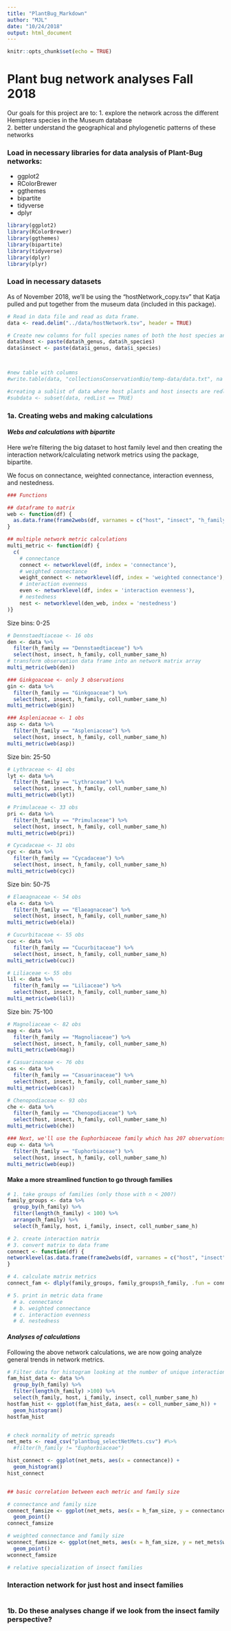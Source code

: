 ```yaml
---
title: "PlantBug_Markdown"
author: "MJL"
date: "10/24/2018"
output: html_document
---
```


```r
knitr::opts_chunk$set(echo = TRUE)
```
# Plant bug network analyses Fall 2018
Our goals for this project are to:
 1. explore the network across the different Hemiptera species in the Museum database  
 2. better understand the geographical and phylogenetic patterns of these networks

### Load in necessary libraries for data analysis of Plant-Bug networks:  
 - ggplot2  
 - RColorBrewer  
 - ggthemes  
 - bipartite  
 - tidyverse
 - dplyr
```r
library(ggplot2)
library(RColorBrewer)
library(ggthemes)
library(bipartite)
library(tidyverse)
library(dplyr)
library(plyr)
```


### Load in necessary datasets
As of November 2018, we'll be using the "hostNetwork_copy.tsv" that Katja pulled and put together from the museum data (included in this package).
```r
# Read in data file and read as data frame.
data <- read.delim("../data/hostNetwork.tsv", header = TRUE)

# Create new columns for full species names of both the host species and the insect species.
data$host <- paste(data$h_genus, data$h_species)
data$insect <- paste(data$i_genus, data$i_species)



#new table with columns
#write.table(data, "collectionsConservationBio/temp-data/data.txt", na = "NA", row.names = FALSE, col = TRUE, append = FALSE, sep="\t", quote=FALSE)

#creating a sublist of data where host plants and host insects are redlisted
#subdata <- subset(data, redList == TRUE)
```




### 1a. Creating webs and making calculations

#### _Webs and calculations with bipartite_
Here we're filtering the big dataset to host family level and then creating the interaction network/calculating network metrics using the package, bipartite. 

We focus on connectance, weighted connectance, interaction evenness, and nestedness.
```r
### Functions

## dataframe to matrix
web <- function(df) {
  as.data.frame(frame2webs(df, varnames = c("host", "insect", "h_family", "coll_number_same_h"), type.out = 'array'))
}

## multiple network metric calculations
multi_metric <- function(df) {
  c(
    # connectance
    connect <- networklevel(df, index = 'connectance'),
    # weighted connectance
    weight_connect <- networklevel(df, index = 'weighted connectance'),
    # interaction evenness
    even <- networklevel(df, index = 'interaction evenness'),
    # nestedness
    nest <- networklevel(den_web, index = 'nestedness')
)}


```



Size bins: 0-25
```r
# Dennstaedtiaceae <- 16 obs
den <- data %>%
  filter(h_family == "Dennstaedtiaceae") %>% 
  select(host, insect, h_family, coll_number_same_h)
# transform observation data frame into an network matrix array
multi_metric(web(den))

### Ginkgoaceae <- only 3 observations
gin <- data %>%
  filter(h_family == "Ginkgoaceae") %>% 
  select(host, insect, h_family, coll_number_same_h)
multi_metric(web(gin))

### Aspleniaceae <- 1 obs
asp <- data %>%
  filter(h_family == "Aspleniaceae") %>% 
  select(host, insect, h_family, coll_number_same_h)
multi_metric(web(asp))
```

Size bin: 25-50
```r
# Lythraceae <- 41 obs
lyt <- data %>%
  filter(h_family == "Lythraceae") %>% 
  select(host, insect, h_family, coll_number_same_h)
multi_metric(web(lyt))

# Primulaceae <- 33 obs
pri <- data %>%
  filter(h_family == "Primulaceae") %>% 
  select(host, insect, h_family, coll_number_same_h)
multi_metric(web(pri))

# Cycadaceae <- 31 obs
cyc <- data %>%
  filter(h_family == "Cycadaceae") %>% 
  select(host, insect, h_family, coll_number_same_h)
multi_metric(web(cyc))
```

Size bin: 50-75
```r
# Elaeagnaceae <- 54 obs
ela <- data %>%
  filter(h_family == "Elaeagnaceae") %>% 
  select(host, insect, h_family, coll_number_same_h)
multi_metric(web(ela))

# Cucurbitaceae <- 55 obs
cuc <- data %>%
  filter(h_family == "Cucurbitaceae") %>% 
  select(host, insect, h_family, coll_number_same_h)
multi_metric(web(cuc))

# Liliaceae <- 55 obs
lil <- data %>%
  filter(h_family == "Liliaceae") %>% 
  select(host, insect, h_family, coll_number_same_h)
multi_metric(web(lil))
```

Size bin: 75-100
```r
# Magnoliaceae <- 82 obs
mag <- data %>%
  filter(h_family == "Magnoliaceae") %>% 
  select(host, insect, h_family, coll_number_same_h)
multi_metric(web(mag))

# Casuarinaceae <- 76 obs
cas <- data %>%
  filter(h_family == "Casuarinaceae") %>% 
  select(host, insect, h_family, coll_number_same_h)
multi_metric(web(cas))

# Chenopodiaceae <- 93 obs
che <- data %>%
  filter(h_family == "Chenopodiaceae") %>% 
  select(host, insect, h_family, coll_number_same_h)
multi_metric(web(che))
```



```r
### Next, we'll use the Euphorbiaceae family which has 207 observations. Slightly larger, but still manageable.
eup <- data %>%
  filter(h_family == "Euphorbiaceae") %>% 
  select(host, insect, h_family, coll_number_same_h)
multi_metric(web(eup))
```

#### Make a more streamlined function to go through families 
```r
# 1. take groups of families (only those with n < 200?)
family_groups <- data %>%
  group_by(h_family) %>% 
  filter(length(h_family) < 100) %>% 
  arrange(h_family) %>% 
  select(h_family, host, i_family, insect, coll_number_same_h)

# 2. create interaction matrix
# 3. convert matrix to data frame
connect <- function(df) {
networklevel(as.data.frame(frame2webs(df, varnames = c("host", "insect", "h_family", "coll_number_same_h"), type.out = 'array')), index = "connectance")
}

# 4. calculate matrix metrics
connect_fam <- dlply(family_groups, family_groups$h_family, .fun = connect)

# 5. print in metric data frame
  # a. connectance
  # b. weighted connectance
  # c. interaction evenness
  # d. nestedness


```



#### _Analyses of calculations_
Following the above network calculations, we are now going analyze general trends in network metrics. 

```r
# Filter data for histogram looking at the number of unique interactions per host family
fam_hist_data <- data %>%
  group_by(h_family) %>% 
  filter(length(h_family) >100) %>% 
  select(h_family, host, i_family, insect, coll_number_same_h)
hostfam_hist <- ggplot(fam_hist_data, aes(x = coll_number_same_h)) +
  geom_histogram()
hostfam_hist


# check normality of metric spreads
net_mets <- read_csv("plantbug_selectNetMets.csv") #%>% 
  #filter(h_family != "Euphorbiaceae")

hist_connect <- ggplot(net_mets, aes(x = connectance)) +
  geom_histogram()
hist_connect


## basic correlation between each metric and family size

# connectance and family size
connect_famsize <- ggplot(net_mets, aes(x = h_fam_size, y = connectance)) +
  geom_point()
connect_famsize

# weighted connectance and family size
wconnect_famsize <- ggplot(net_mets, aes(x = h_fam_size, y = net_mets$weigh_connect)) +
  geom_point()
wconnect_famsize

# relative specialization of insect families
```

### Interaction network for just host and insect families
```r

```



### 1b. Do these analyses change if we look from the insect family perspective?